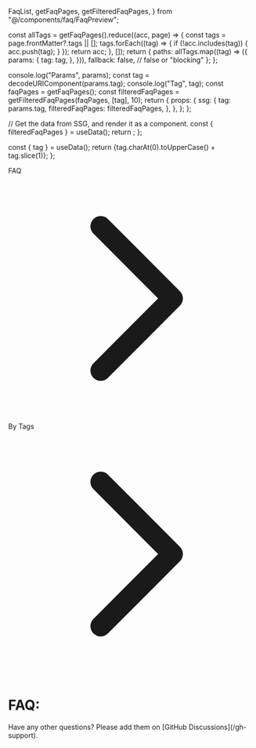   FaqList,
  getFaqPages,
  getFilteredFaqPages,
} from "@/components/faq/FaqPreview";

  const allTags = getFaqPages().reduce((acc, page) => {
    const tags = page.frontMatter?.tags || [];
    tags.forEach((tag) => {
      if (!acc.includes(tag)) {
        acc.push(tag);
      }
    });
    return acc;
  }, []);
  return {
    paths: allTags.map((tag) => ({
      params: {
        tag: tag,
      },
    })),
    fallback: false, // false or "blocking"
  };
};

  console.log("Params", params);
  const tag = decodeURIComponent(params.tag);
  console.log("Tag", tag);
  const faqPages = getFaqPages();
  const filteredFaqPages = getFilteredFaqPages(faqPages, [tag], 10);
  return {
    props: {
      ssg: {
        tag: params.tag,
        filteredFaqPages: filteredFaqPages,
      },
    },
  };
};


  // Get the data from SSG, and render it as a component.
  const { filteredFaqPages } = useData();
  return <FaqList pages={filteredFaqPages} renderAsCards />;
};

  const { tag } = useData();
  return <span>{tag.charAt(0).toUpperCase() + tag.slice(1)}</span>;
};

<div class="nextra-breadcrumb -mt-1 -mb-0.5 nx-flex nx-items-center nx-gap-1 nx-overflow-hidden nx-text-sm nx-text-gray-500 dark:nx-text-gray-400 contrast-more:nx-text-current">
  <div
    class="nx-whitespace-nowrap nx-transition-colors nx-min-w-[24px] nx-overflow-hidden nx-text-ellipsis"
    title="FAQ"
  >
    FAQ
  </div>
  <svg
    fill="none"
    viewBox="0 0 24 24"
    stroke="currentColor"
    class="nx-w-3.5 nx-shrink-0"
  >
    <path
      stroke-linecap="round"
      stroke-linejoin="round"
      stroke-width="2"
      d="M9 5l7 7-7 7"
    ></path>
  </svg>
  <div
    class="nx-whitespace-nowrap nx-transition-colors nx-min-w-[24px] nx-overflow-hidden nx-text-ellipsis"
    title="By Tags"
  >
    By Tags
  </div>
  <svg
    fill="none"
    viewBox="0 0 24 24"
    stroke="currentColor"
    class="nx-w-3.5 nx-shrink-0"
  >
    <path
      stroke-linecap="round"
      stroke-linejoin="round"
      stroke-width="2"
      d="M9 5l7 7-7 7"
    ></path>
  </svg>
  <div
    class="nx-whitespace-nowrap nx-transition-colors nx-font-medium nx-text-gray-700 contrast-more:nx-font-bold contrast-more:nx-text-current dark:nx-text-gray-100 contrast-more:dark:nx-text-current"
    title="Security"
  >
    <SsgTagName />
  </div>
</div>

# FAQ: <SsgTagName />

<Callout type="info">
  Have any other questions? Please add them on [GitHub
  Discussions](/gh-support).
</Callout>

<SsgFaqList />
